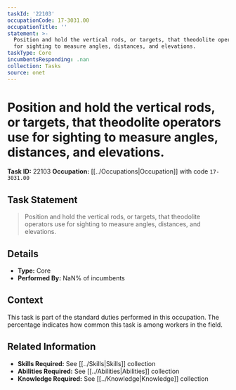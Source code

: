 ```yaml
---
taskId: '22103'
occupationCode: 17-3031.00
occupationTitle: ''
statement: >-
  Position and hold the vertical rods, or targets, that theodolite operators use
  for sighting to measure angles, distances, and elevations.
taskType: Core
incumbentsResponding: .nan
collection: Tasks
source: onet
---
```

# Position and hold the vertical rods, or targets, that theodolite operators use for sighting to measure angles, distances, and elevations.

**Task ID:** 22103
**Occupation:** [[../Occupations|Occupation]] with code `17-3031.00`

## Task Statement

> Position and hold the vertical rods, or targets, that theodolite operators use for sighting to measure angles, distances, and elevations.

## Details

- **Type:** Core
- **Performed By:** NaN% of incumbents

## Context

This task is part of the standard duties performed in this occupation. The percentage indicates how common this task is among workers in the field.

## Related Information

- **Skills Required:** See [[../Skills|Skills]] collection
- **Abilities Required:** See [[../Abilities|Abilities]] collection
- **Knowledge Required:** See [[../Knowledge|Knowledge]] collection
